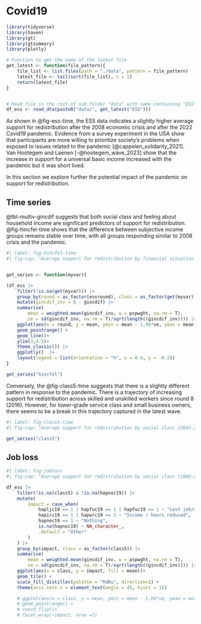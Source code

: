 # Covid19


```r
library(tidyverse)
library(haven)
library(gt)
library(gtsummary)
library(plotly)

# Function to get the name of the latest file
get_latest <- function(file_pattern){
    file_list <- list.files(path = "./data", pattern = file_pattern)
    latest_file <- tail(sort(file_list), n = 1)
    return(latest_file)
}


# Read file in the root of sub-folder "data" with name containing "ESS" 
df_ess <- read_dta(paste0("data/", get_latest("ESS")))

```


As shown in @fig-ess-time, the ESS data indicates a slightly higher average support for redistribution after the 2008 economic crisis and after the 2022 Covid19 pandemic. Evidence from a survey experiment in the USA show that participants are more willing to prioritize society's problems when exposed to issues related to the pandemic [@cappelen_solidarity_2021]. Van Hootegem and Laenen [-@hootegem_wave_2023] show that the increase in support for a universal basic income increased with the pandemic but it was short lived. 

In this section we explore further  the potential impact of the pandemic on support for redistribution. 


## Time series

@tbl-multiv-gincdif suggests that both social class and feeling about household income are significant predictors of support for redistribution. @fig-hincfel-time shows that the difference between subjective income groups remains stable over time, with all groups responding similar to 2008 crisis and the pandemic. 

```r
#| label: fig-hincfel-time
#| fig-cap: "Average support for redistribution by financial situation (2002-2022)"


get_series <- function(myvar){

(df_ess |>
    filter(!is.na(get(myvar))) |> 
    group_by(round = as_factor(essround), class = as_factor(get(myvar)))  |> 
    mutate(gincdif_inv = 6 - gincdif) |> 
    summarise(
        mean = weighted.mean(gincdif_inv, w = pspwght, na.rm = T),
        se = sd(gincdif_inv, na.rm = T)/sqrt(length((gincdif_inv)))) |> 
    ggplot(aes(x = round, y = mean, ymin = mean - 1.96*se, ymax = mean + 1.96*se, group = class, color = class)) +
    geom_pointrange() +
    geom_line()+
    ylim(3,4.5)+
    theme_classic()) |> 
    ggplotly()  |> 
    layout(legend = list(orientation = "h", x = 0.4, y = -0.2))
}

get_series("hincfel")

```

Conversely, the @fig-class5-time suggests that there is a slightly different pattern in response to the pandemic. There is a trajectory of increasing support for redistribution across skilled and unskilled workers since round 8 (2016). However, for lower-grade service class and small business owners, there seems to be a break in this trajectory captured in the latest wave. 

```r
#| label: fig-class5-time
#| fig-cap: "Average support for redistribution by social class (2002-2022)"

get_series("class5")

```


## Job loss


```r
#| label: fig-jobloss
#| fig-cap: "Average support for redistribution by social class (2002-2022)"

df_ess |> 
    filter(!is.na(class5) & !is.na(hapnoc19)) |> 
    mutate(
        impact = case_when(
            hapljc19 == 1 | hapfoc19 == 1 | hapfuc19 == 1 ~ "Lost job/unpaid leave/Forl.",
            hapirc19 == 1 | hapwrc19 == 1 ~ "Income / hours reduced",
            hapnoc19 == 1 ~ "Nothing",
            is.na(hapnoc19) ~ NA_character_,
            .default = "Other"
        )
    ) |> 
    group_by(impact, class = as_factor(class5)) |> 
    summarise(
        mean = weighted.mean(gincdif_inv, w = pspwght, na.rm = T),
        se = sd(gincdif_inv, na.rm = T)/sqrt(length((gincdif_inv)))) |> 
    ggplot(aes(x = class, y = impact, fill = mean))+
    geom_tile() +
    scale_fill_distiller(palette = "RdBu", direction=1) + 
    theme(axis.text.x = element_text(angle = 45, hjust = 1))

    # ggplot(aes(x = class, y = mean, ymin = mean - 1.96*se, ymax = mean + 1.96*se)) +
    # geom_pointrange() +
    # coord_flip()+
    # facet_wrap(~impact, nrow =1) 

```